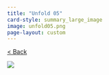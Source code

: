 ```yaml
---
title: "Unfold 05"
card-style: summary_large_image
image: unfold05.png
page-layout: custom
---
```


[\< Back](index.qmd){.btn .btn-secondary .btn role="button"}

![](unfold05.png){.full-art-display}

